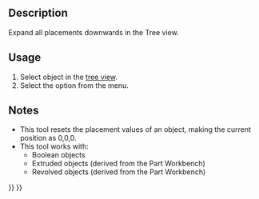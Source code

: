 <languages/>

{{Docnav
|[[OpenSCAD_Edgestofaces|Convert Edges To Faces]]
|[[OpenSCAD_ExplodeGroup|Explode Group]]
|[[OpenSCAD_Workbench|OpenSCAD]]
|IconL=OpenSCAD_Edgestofaces.svg
|IconR=OpenSCAD_ExplodeGroup.svg
|IconC=Workbench_OpenSCAD.svg
}}

{{GuiCommand
|Name=OpenSCAD ExpandPlacements
|MenuLocation=OpenSCAD → Expand Placements‏‎
|Workbenches=[[OpenSCAD_Workbench|OpenSCAD]]
}}

==Description== 

Expand all placements downwards in the Tree view.

==Usage== 

# Select object in the [[Tree_view|tree view]].
# Select the {{MenuCommand|OpenSCAD → [[Image:OpenSCAD_ExpandPlacements.svg|16px]] Expand Placements}} option from the menu.

==Notes== 

* This tool resets the placement values of an object, making the current position as 0,0,0.
* This tool works with:
** Boolean objects
** Extruded objects (derived from the Part Workbench)
** Revolved objects (derived from the Part Workbench)


{{Docnav
|[[OpenSCAD_Edgestofaces|Convert Edges To Faces]]
|[[OpenSCAD_ExplodeGroup|Explode Group]]
|[[OpenSCAD_Workbench|OpenSCAD]]
|IconL=OpenSCAD_Edgestofaces.svg
|IconR=OpenSCAD_ExplodeGroup.svg
|IconC=Workbench_OpenSCAD.svg
}}

{{OpenSCAD_Tools_navi{{#translation:}}}}
{{Userdocnavi{{#translation:}}}}